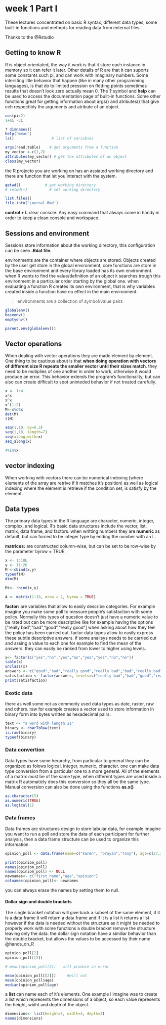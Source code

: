 # week 1 Part I
These lectures concentrated on basic R syntax, different data types, some built-in functions and methods for reading data from external files.   

Thanks to the @Rstudio

## Getting to know R
R is object orientated, the way it work is that it store each instance in memory so it can refer it later. Other details of R are that it can suports some constants such pi, and can work with imaginary numbers. Some intersting litle behavior that happen (like in many other programming languages), is that do to limited pression on flotting points sometimes results that doesn't look zero  actually mean 0. The __?__ symbol and __help__ can be used to access the documentation page of built-in functions. Some other functions great for getting information about args() and atributes() that give ech respectibly the arguments and atribute of an object.

```r
cos(pi/2)
1+0i -3i

? dimnames()
help("mean")
ls()                 # list of variables

args(read.table)    # get arguments from a function
my_vector <-c(1,2)
attributes(my_vector) # get the attributes of an object
class(my_vector)
```


the R projecto you are working on has an assiated working directory and there are function that let you interact with the system. 
```r
getwd()           # get working directory
# setwd(~)          # set working directory

list.files()
file.info('journal.Rmd')

```

__control + L__ clear console. Any easy command that always come in handy in order to keep a clean console and workspace.


## Sessions and environment
Sessions store information about the working directory, this configuration can be seen __.Rdat file__.

environments are the container where objects are stored. Objects created by the user get store in the global environment, core functions are store in the base environment and every library loaded has its own environment. when R wants to find the value/definition of an object it searches trough this environment in a particular order starting by the global one. when evaluating a function R creates its own environment, that is why variables created inside a function have no effect in the main environment.

> environments are a collection of symbol/value pairs

```r
globalenv()
baseenv()
emptyenv()

parent.env(globalenv())
```

## Vector operations
When dealing with vector operations they are made element by element. One thing to be cautious about is that __when doing operation with vectors of different size R repeats the smaller vector until their sizes match__. they need to be mutiplies of one another in order to work, otherwise it would produce an error. This behavior extends the program's functionality, but can also can create difficult to spot uninteded behavior if not treated carefully. 

```r
x <- 1:4
x*x
x^x
x^(1:2)
M<-x%o%x
det(M)
t(M)

seq(1,10, by=0.3)
seq(1,10, length=7)
seq(along.with=x)
seq_along(x)

4%in%x

```

## vector indexing 
When working with vectors there can be numerical indexing (where elements of the array are retrive if it matches it's position) as well as logical indexing where the element is retrieve if the condition set, is satisfy by the element.

## Data types
The primary data types in the R language are character, numeric, integer, complex, and logical. R's basic data structures include the vector, list, matrix, data frame, and factors. when writting numbers they are __numeric__ as default, but can forced to be integer type by ending the number with an L.

__matrices:__ are constructed column-wise, but can be set to be row-wise by the parameter byrow = TRUE.

```r

x <- 1:10L
y <- 11:20
M <-cbind(x,y)
typeof(M)
dim(M)

Mt<- rbind(x,y)

A <- matrix(1:10, nrow = 2, byrow = TRUE)

```

__factor:__ are variables that allow to easily describe categories. For example imagine you make some poll to messure people's satisfaction with some policy. Normally this types of question doesn't just have a numeric value to be rated but can be more descriptive like for example having the options ["really bad","bad","good","really good"] when  asking about how they feel the policy has been carried out. factor data types allow to easily express these subtle descriptive answers. if some analisys needs to be carried out and assing a value to each one for example to find the mean of the answers. they can easily be ranked from lower to higher using levels. 

```r
x<- factor(c("yes","no","yes","no","yes","yes","no","no"))
table(x)
unclass(x)
answers <- c("good","bad","really good","really bad","bad","really bad","good")
satisfaction <- factor(answers, levels=c("really bad","bad","good","really good"))
print(satisfaction)
```



### Exotic data 
there as well some not as commonly used data types as date, raster, raw and others. raw for example creates a vector used to store information in binary form into bytes written as hexadecimal pairs. 

```r
text <- "a word with length 21"
binary <- charToRaw(text)
is.raw(binary)
typeof(binary)

```



### Data convertion 

Data types have some herarchy, from particular to general they can be organized as folows logical, integer, numeric, character. one can make data type conversion from a particular one to a more general. All of the elements of a matrix must be of the same type, when different types are used inside a matrix R automaticly does this conversion so they all be the same type. Manual conversion can also be done using the functions __as.x()__ 

```r

as.character(5)
as.numeric(TRUE)
as.logical(1)

```

### Data frames
Data frames are structures design to store tabular data, for example imagine you want to run a poll and store the data of each participant for further analysis, then a data frame structure can be used to organize this information.

```r
opinion_poll <- data.frame(name=c("karen", "brayan","Tony"), age=c(27,36,38),opinion=c("agree","disagree","agree"))

print(opinion_poll)
names(opinion_poll)
names(opinion_poll) <- NULL
newnames<- c("first name","age","opinion")
colnames(opinion_poll)<- newnames

```

 you can always erase the names by setting them to null. 
 
#### Dollar sign and double brackets 
The single bracket notation will give back a subset of the same element, if it is a data frame it will return a data frame and if it is a list it returns a list. however if the data is needed without the structure as it might be needed to properly work with some functions a double bracket remove the structure leaving only the data. the dollar sign notation have a similiar behavior than the double bracket, but allows the values to be accessed by their name  @hands_on_R


```r
opinion_poll[2]
opinion_poll[[2]]

# mean(opinion_poll[2])   will produce an error

mean(opinion_poll[[2]])     #will not 
mean(opinion_poll$age)
median(opinion_poll$age)
```

 
a __list__ can name each of it's elements. One example I imagine was to create a list which represents the dimensions of a object, so each value represents the height, widht and depth of the object.
```r
dimensions<- list(height=5, width=4, depth=3)
names(dimensions)
```


